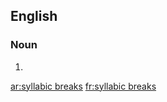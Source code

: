 ==English==

===Noun===
{{head|en|noun plural form|head=[[syllabic]] [[breaks]]|g=p}}

# {{plural of|syllabic break|lang=en}}

[[ar:syllabic breaks]]
[[fr:syllabic breaks]]
